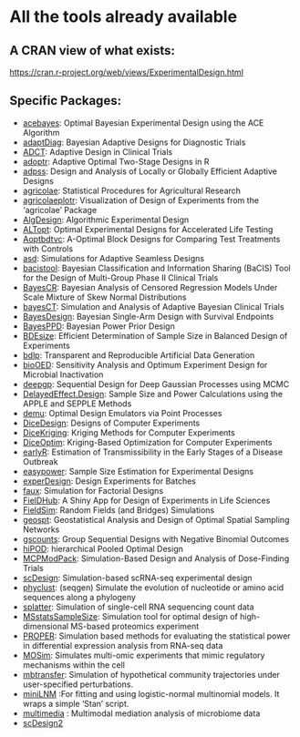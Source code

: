
# All the tools already available


## A CRAN view of what exists:

[https://cran.r-project.org/web/views/ExperimentalDesign.html](https://cran.r-project.org/web/views/ExperimentalDesign.html)

## Specific Packages:

- [acebayes](https://CRAN.R-project.org/package=acebayes): Optimal Bayesian Experimental Design using the ACE Algorithm
- [adaptDiag](https://CRAN.R-project.org/package=adaptDiag): Bayesian Adaptive Designs for Diagnostic Trials
- [ADCT](https://CRAN.R-project.org/package=ADCT): Adaptive Design in Clinical Trials
- [adoptr](https://CRAN.R-project.org/package=adoptr): Adaptive Optimal Two-Stage Designs in R
- [adpss](https://CRAN.R-project.org/package=adpss): Design and Analysis of Locally or Globally Efficient Adaptive Designs
- [agricolae](https://CRAN.R-project.org/package=agricolae): Statistical Procedures for Agricultural Research
- [agricolaeplotr](https://CRAN.R-project.org/package=agricolaeplotr): Visualization of Design of Experiments from the 'agricolae' Package
- [AlgDesign](https://CRAN.R-project.org/package=AlgDesign): Algorithmic Experimental Design
- [ALTopt](https://CRAN.R-project.org/package=ALTopt): Optimal Experimental Designs for Accelerated Life Testing
- [Aoptbdtvc](https://CRAN.R-project.org/package=Aoptbdtvc): A-Optimal Block Designs for Comparing Test Treatments with Controls
- [asd](https://CRAN.R-project.org/package=asd): Simulations for Adaptive Seamless Designs
- [bacistool](https://CRAN.R-project.org/package=bacistool): Bayesian Classification and Information Sharing (BaCIS) Tool for the Design of Multi-Group Phase II Clinical Trials
- [BayesCR](https://CRAN.R-project.org/package=BayesCR): Bayesian Analysis of Censored Regression Models Under Scale Mixture of Skew Normal Distributions
- [bayesCT](https://CRAN.R-project.org/package=bayesCT): Simulation and Analysis of Adaptive Bayesian Clinical Trials
- [BayesDesign](https://CRAN.R-project.org/package=BayesDesign): Bayesian Single-Arm Design with Survival Endpoints
- [BayesPPD](https://CRAN.R-project.org/package=BayesPPD): Bayesian Power Prior Design
- [BDEsize](https://CRAN.R-project.org/package=BDEsize): Efficient Determination of Sample Size in Balanced Design of Experiments
- [bdlp](https://CRAN.R-project.org/package=bdlp): Transparent and Reproducible Artificial Data Generation
- [bioOED](https://CRAN.R-project.org/package=bioOED): Sensitivity Analysis and Optimum Experiment Design for Microbial Inactivation
- [deepgp](https://CRAN.R-project.org/package=deepgp): Sequential Design for Deep Gaussian Processes using MCMC
- [DelayedEffect.Design](https://CRAN.R-project.org/package=DelayedEffect.Design): Sample Size and Power Calculations using the APPLE and SEPPLE Methods
- [demu](https://CRAN.R-project.org/package=demu): Optimal Design Emulators via Point Processes
- [DiceDesign](https://CRAN.R-project.org/package=DiceDesign): Designs of Computer Experiments
- [DiceKriging](https://CRAN.R-project.org/package=DiceKriging): Kriging Methods for Computer Experiments
- [DiceOptim](https://CRAN.R-project.org/package=DiceOptim): Kriging-Based Optimization for Computer Experiments
- [earlyR](https://CRAN.R-project.org/package=earlyR): Estimation of Transmissibility in the Early Stages of a Disease Outbreak
- [easypower](https://CRAN.R-project.org/package=easypower): Sample Size Estimation for Experimental Designs
- [experDesign](https://CRAN.R-project.org/package=experDesign): Design Experiments for Batches
- [faux](https://CRAN.R-project.org/package=faux): Simulation for Factorial Designs
- [FielDHub](https://CRAN.R-project.org/package=FielDHub): A Shiny App for Design of Experiments in Life Sciences
- [FieldSim](https://CRAN.R-project.org/package=FieldSim): Random Fields (and Bridges) Simulations
- [geospt](https://CRAN.R-project.org/package=geospt): Geostatistical Analysis and Design of Optimal Spatial Sampling Networks
- [gscounts](https://CRAN.R-project.org/package=gscounts): Group Sequential Designs with Negative Binomial Outcomes
- [hiPOD](https://CRAN.R-project.org/package=hiPOD): hierarchical Pooled Optimal Design
- [MCPModPack](https://CRAN.R-project.org/package=MCPModPack): Simulation-Based Design and Analysis of Dose-Finding Trials
- [scDesign](https://CRAN.R-project.org/package=scDesign): Simulation-based scRNA-seq experimental design
- [phyclust](https://CRAN.R-project.org/package=phyclust): (seqgen) Simulate the evolution of nucleotide or amino acid sequences along a phylogeny
- [splatter](https://CRAN.R-project.org/package=splatter): Simulation of single-cell RNA sequencing count data
- [MSstatsSampleSize](https://CRAN.R-project.org/package=MSstatsSampleSize): Simulation tool for optimal design of high-dimensional MS-based proteomics experiment
- [PROPER](https://CRAN.R-project.org/package=PROPER): Simulation based methods for evaluating the statistical power in differential expression analysis from RNA-seq data
- [MOSim](https://bioconductor.org/packages/release/bioc/html/MOSim.html): Simulates multi-omic experiments that mimic regulatory mechanisms within the cell
- [mbtransfer](https://krisrs1128.github.io/mbtransfer/): Simulation of hypothetical community trajectories under user-specified perturbations.
- [miniLNM](https://krisrs1128.github.io/miniLNM/) :For fitting and using logistic-normal multinomial models. It wraps a simple ‘Stan’ script.
- [multimedia](https://krisrs1128.github.io/multimedia/) :  Multimodal mediation analysis of microbiome data
- [scDesign2](https://genomebiology.biomedcentral.com/articles/10.1186/s13059-021-02367-2)
